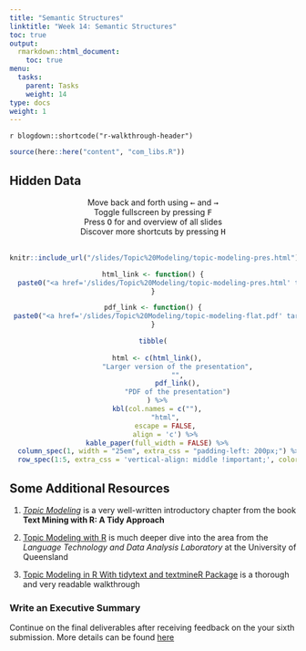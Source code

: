 ```yaml
---
title: "Semantic Structures"
linktitle: "Week 14: Semantic Structures"
toc: true
output:
  rmarkdown::html_document:
    toc: true
menu:
  tasks:
    parent: Tasks
    weight: 14
type: docs
weight: 1
---
```


`r blogdown::shortcode("r-walkthrough-header")`

```r
source(here::here("content", "com_libs.R"))
```

## Hidden Data

```{=html}
<center>
<div class="wrapper">
    <div class="icon leftright">
      <div class="tooltip"><span style=width:200px;>Move back and forth using <kbd>←</kbd> and <kbd>→</kbd></span></div>
      <span><i class="fas fa-map-signs"></i></span></div>
    <div class="icon info">
      <div class="tooltip"><span style=width:200px;>Toggle fullscreen by pressing <kbd>F</kbd></span></div>
      <span><i class="fas fa-expand-alt"></i></span>
    </div><div class="icon github">
      <div class="tooltip"><span style=width:200px;>Press <kbd>O</kbd> for and overview of all slides</span></div>
      <span><i class="far fa-images"></i></span>
    </div><div class="icon youtube">
      <div class="tooltip"><span style=width:200px;>Discover more shortcuts by pressing <kbd>H</kbd></span></div>
      <span><i class="fas fa-info-circle"></i></span>
    </div>
</div>
</center>
<br>
```

<center>
<div class="holder">

<div class="bigcol">
```r
knitr::include_url("/slides/Topic%20Modeling/topic-modeling-pres.html")
```
</div>

<div class="smallcol">
```r
html_link <- function() {
  paste0("<a href='/slides/Topic%20Modeling/topic-modeling-pres.html' target='_blank'>", "<img src='/logos/web-ico.png' alt='Topic Modeling presentation' width='35'>", "</a>")
}

pdf_link <- function() {
 paste0("<a href='/slides/Topic%20Modeling/topic-modeling-flat.pdf' target='_blank'>", "<img src='/logos/pdf-ico.png' alt='Topic Modeling presentation PDF' width='35'>", "</a>")
}

tibble(
  
  html <- c(html_link(),
            "Larger version of the presentation",
            "",
            pdf_link(),
            "PDF of the presentation")
  ) %>%
  kbl(col.names = c(""),
      "html",
      escape = FALSE,
      align = 'c') %>%
  kable_paper(full_width = FALSE) %>%
  column_spec(1, width = "25em", extra_css = "padding-left: 200px;") %>%
  row_spec(1:5, extra_css = 'vertical-align: middle !important;', color = "#ffffff", background = "transparent")
```
</div>

</div>

<div class="clear">
</div>
</center>

## Some Additional Resources

1. [*Topic Modeling*](https://www.tidytextmining.com/topicmodeling.html) is a very well-written introductory chapter from the book **Text Mining with R: A Tidy Approach**

2. [Topic Modeling with R](https://ladal.edu.au/topicmodels.html) is much deeper dive into the area from the *Language Technology and Data Analysis Laboratory* at the University of Queensland 

3. [Topic Modeling in R With tidytext and textmineR Package](https://medium.com/swlh/topic-modeling-in-r-with-tidytext-and-textminer-package-latent-dirichlet-allocation-764f4483be73) is a thorough and very readable walkthrough 

### Write an Executive Summary

Continue on the final deliverables after receiving feedback on the your sixth submission. More details can be found [here](/deliverables/07-l7/)
